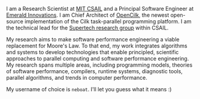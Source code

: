 I am a Research Scientist at [MIT CSAIL](https://csail.mit.edu) and a Principal Software Engineer at [Emerald Innovations](https://emeraldinno.com/).  I am Chief Architect of [OpenCilk](https://www.opencilk.org), the newest open-source implementation of the Cilk task-parallel programming platform.  I am the technical lead for the [Supertech research group](https://supertech.mit.edu) within CSAIL.

My research aims to make software performance engineering a viable replacement for Moore's Law.  To that end, my work integrates algorithms and systems to develop technologies that enable principled, scientific approaches to parallel computing and software performance engineering.  My research spans multiple areas, including programming models, theories of software performance, compilers, runtime systems, diagnostic tools, parallel algorithms, and trends in computer performance.

My username of choice is `neboat`.  I'll let you guess what it means :)